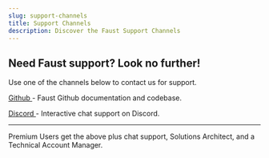 ```yaml
---
slug: support-channels
title: Support Channels
description: Discover the Faust Support Channels
---
```


## Need Faust support? Look no further!

Use one of the channels below to contact us for support.

<a
  href="/docs/img/telemetry-cli-prompt.png"
  rel="noopener noreferrer"
  target="_blank">
  Github
</a> - Faust Github documentation and codebase.  


<a
  href="/docs/img/telemetry-cli-prompt.png"
  rel="noopener noreferrer"
  target="_blank">
  Discord
</a> - Interactive chat support on Discord.

---

Premium Users get the above plus chat support, Solutions Architect, and a Technical Account Manager.
